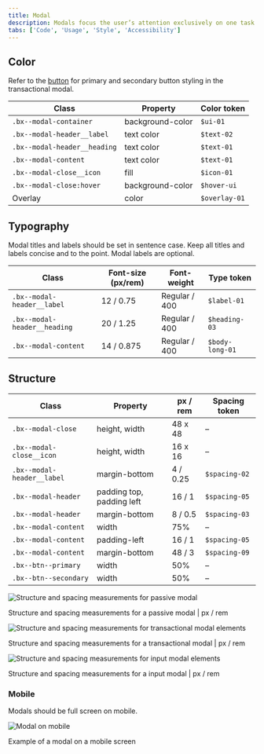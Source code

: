 ```yaml
---
title: Modal
description: Modals focus the user’s attention exclusively on one task or piece of information via a window that sits on top of the page content.
tabs: ['Code', 'Usage', 'Style', 'Accessibility']
---
```


## Color

Refer to the [button](/components/button/style) for primary and secondary button styling in the transactional modal.

| Class                        | Property         | Color token   |
| ---------------------------- | ---------------- | ------------- |
| `.bx--modal-container`       | background-color | `$ui-01`      |
| `.bx--modal-header__label`   | text color       | `$text-02`    |
| `.bx--modal-header__heading` | text color       | `$text-01`    |
| `.bx--modal-content`         | text color       | `$text-01`    |
| `.bx--modal-close__icon`     | fill             | `$icon-01`    |
| `.bx--modal-close:hover`     | background-color | `$hover-ui`   |
| Overlay                      | color            | `$overlay-01` |

## Typography

Modal titles and labels should be set in sentence case. Keep all titles and labels concise and to the point. Modal labels are optional.

| Class                        | Font-size (px/rem) | Font-weight   | Type token      |
| ---------------------------- | ------------------ | ------------- | --------------- |
| `.bx--modal-header__label`   | 12 / 0.75          | Regular / 400 | `$label-01`     |
| `.bx--modal-header__heading` | 20 / 1.25          | Regular / 400 | `$heading-03`   |
| `.bx--modal-content`         | 14 / 0.875         | Regular / 400 | `$body-long-01` |

## Structure

| Class                      | Property                  | px / rem | Spacing token |
| -------------------------- | ------------------------- | -------- | ------------- |
| `.bx--modal-close`         | height, width             | 48 x 48  | –             |
| `.bx--modal-close__icon`   | height, width             | 16 x 16  | –             |
| `.bx--modal-header__label` | margin-bottom             | 4 / 0.25 | `$spacing-02` |
| `.bx--modal-header`        | padding top, padding left | 16 / 1   | `$spacing-05` |
| `.bx--modal-header`        | margin-bottom             | 8 / 0.5  | `$spacing-03` |
| `.bx--modal-content`       | width                     | 75%      | –             |
| `.bx--modal-content`       | padding-left              | 16 / 1   | `$spacing-05` |
| `.bx--modal-content`       | margin-bottom             | 48 / 3   | `$spacing-09` |
| `.bx--btn--primary`        | width                     | 50%      | –             |
| `.bx--btn--secondary`      | width                     | 50%      | –             |

<div className="image--fixed">

![Structure and spacing measurements for passive modal](images/modal-style-1.png)

</div>

<Caption>
  Structure and spacing measurements for a passive modal | px / rem
</Caption>

<div className="image--fixed">

![Structure and spacing measurements for transactional modal elements](images/modal-style-2.png)

</div>

<Caption>
  Structure and spacing measurements for a transactional modal | px / rem
</Caption>

<div className="image--fixed">

![Structure and spacing measurements for input modal elements](images/modal-style-4.png)

</div>

<Caption>
  Structure and spacing measurements for a input modal | px / rem
</Caption>

### Mobile

Modals should be full screen on mobile.

<div className="image--fixed">

![Modal on mobile](images/modal-style-3.png)

</div>

<Caption>Example of a modal on a mobile screen</Caption>

